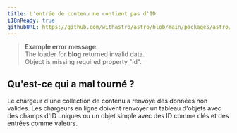 ```yaml
---
title: L'entrée de contenu ne contient pas d'ID
i18nReady: true
githubURL: https://github.com/withastro/astro/blob/main/packages/astro/src/core/errors/errors-data.ts
---
```


> **Example error message:**<br/>
The loader for **blog** returned invalid data.<br/>
Object is missing required property "id".

## Qu'est-ce qui a mal tourné ?
Le chargeur d'une collection de contenu a renvoyé des données non valides.
Les chargeurs en ligne doivent renvoyer un tableau d'objets avec des champs d'ID uniques ou un objet simple avec des ID comme clés et des entrées comme valeurs.
